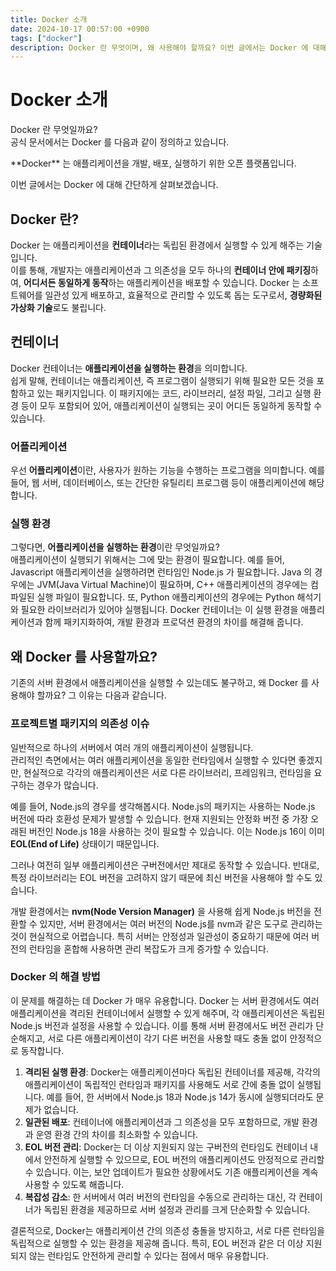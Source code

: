 ```yaml
---
title: Docker 소개
date: 2024-10-17 00:57:00 +0900
tags: ["docker"]
description: Docker 란 무엇이며, 왜 사용해야 할까요? 이번 글에서는 Docker 에 대해 간단하게 살펴보겠습니다.
---
```



# Docker 소개

Docker 란 무엇일까요?<br />
공식 문서에서는 Docker 를 다음과 같이 정의하고 있습니다.<br />

<Callout type="info">
	**Docker** 는 애플리케이션을 개발, 배포, 실행하기 위한 오픈 플랫폼입니다.
</Callout>

이번 글에서는 Docker 에 대해 간단하게 살펴보겠습니다.

## Docker 란?

Docker 는 애플리케이션을 **컨테이너**라는 독립된 환경에서 실행할 수 있게 해주는 기술입니다.<br />
이를 통해, 개발자는 애플리케이션과 그 의존성을 모두 하나의 **컨테이너 안에 패키징**하여, **어디서든 동일하게 동작**하는 애플리케이션을 배포할 수 있습니다.
Docker 는 소프트웨어를 일관성 있게 배포하고, 효율적으로 관리할 수 있도록 돕는 도구로서, **경량화된 가상화 기술**로도 불립니다.

## 컨테이너

Docker 컨테이너는 **애플리케이션을 실행하는 환경**을 의미합니다.<br />
쉽게 말해, 컨테이너는 애플리케이션, 즉 프로그램이 실행되기 위해 필요한 모든 것을 포함하고 있는 패키지입니다.
이 패키지에는 코드, 라이브러리, 설정 파일, 그리고 실행 환경 등이 모두 포함되어 있어, 애플리케이션이 실행되는 곳이 어디든 동일하게 동작할 수 있습니다.

### 어플리케이션

우선 **어플리케이션**이란, 사용자가 원하는 기능을 수행하는 프로그램을 의미합니다.
예를 들어, 웹 서버, 데이터베이스, 또는 간단한 유틸리티 프로그램 등이 애플리케이션에 해당합니다.

### 실행 환경

그렇다면, **어플리케이션을 실행하는 환경**이란 무엇일까요?<br />
애플리케이션이 실행되기 위해서는 그에 맞는 환경이 필요합니다.
예를 들어, Javascript 애플리케이션을 실행하려면 런타임인 Node.js 가 필요합니다.
Java 의 경우에는 JVM(Java Virtual Machine)이 필요하며, C++ 애플리케이션의 경우에는 컴파일된 실행 파일이 필요합니다.
또, Python 애플리케이션의 경우에는 Python 해석기와 필요한 라이브러리가 있어야 실행됩니다.
Docker 컨테이너는 이 실행 환경을 애플리케이션과 함께 패키지화하여, 개발 환경과 프로덕션 환경의 차이를 해결해 줍니다.

## 왜 Docker 를 사용할까요?

기존의 서버 환경에서 애플리케이션을 실행할 수 있는데도 불구하고, 왜 Docker 를 사용해야 할까요? 그 이유는 다음과 같습니다.

### 프로젝트별 패키지의 의존성 이슈

일반적으로 하나의 서버에서 여러 개의 애플리케이션이 실행됩니다.<br />
관리적인 측면에서는 여러 애플리케이션을 동일한 런타임에서 실행할 수 있다면 좋겠지만, 현실적으로 각각의 애플리케이션은 서로 다른 라이브러리, 프레임워크, 런타임을 요구하는 경우가 많습니다.

예를 들어, Node.js의 경우를 생각해봅시다.
Node.js의 패키지는 사용하는 Node.js 버전에 따라 호환성 문제가 발생할 수 있습니다.
현재 지원되는 안정화 버전 중 가장 오래된 버전인 Node.js 18을 사용하는 것이 필요할 수 있습니다.
이는 Node.js 16이 이미 **EOL(End of Life)** 상태이기 때문입니다.

그러나 여전히 일부 애플리케이션은 구버전에서만 제대로 동작할 수 있습니다.
반대로, 특정 라이브러리는 EOL 버전을 고려하지 않기 때문에 최신 버전을 사용해야 할 수도 있습니다.

개발 환경에서는 **nvm(Node Version Manager)** 을 사용해 쉽게 Node.js 버전을 전환할 수 있지만, 서버 환경에서는 여러 버전의 Node.js를 nvm과 같은 도구로 관리하는 것이 현실적으로 어렵습니다.
특히 서버는 안정성과 일관성이 중요하기 때문에 여러 버전의 런타임을 혼합해 사용하면 관리 복잡도가 크게 증가할 수 있습니다.

### Docker 의 해결 방법

이 문제를 해결하는 데 Docker 가 매우 유용합니다.
Docker 는 서버 환경에서도 여러 애플리케이션을 격리된 컨테이너에서 실행할 수 있게 해주며, 각 애플리케이션은 독립된 Node.js 버전과 설정을 사용할 수 있습니다.
이를 통해 서버 환경에서도 버전 관리가 단순해지고, 서로 다른 애플리케이션이 각기 다른 버전을 사용할 때도 충돌 없이 안정적으로 동작합니다.

1. **격리된 실행 환경**: Docker는 애플리케이션마다 독립된 컨테이너를 제공해, 각각의 애플리케이션이 독립적인 런타임과 패키지를 사용해도 서로 간에 충돌 없이 실행됩니다. 예를 들어, 한 서버에서 Node.js 18과 Node.js 14가 동시에 실행되더라도 문제가 없습니다.
2. **일관된 배포**: 컨테이너에 애플리케이션과 그 의존성을 모두 포함하므로, 개발 환경과 운영 환경 간의 차이를 최소화할 수 있습니다.
3. **EOL 버전 관리**: Docker는 더 이상 지원되지 않는 구버전의 런타임도 컨테이너 내에서 안전하게 실행할 수 있으므로, EOL 버전의 애플리케이션도 안정적으로 관리할 수 있습니다. 이는, 보안 업데이트가 필요한 상황에서도 기존 애플리케이션을 계속 사용할 수 있도록 해줍니다.
4. **복잡성 감소**: 한 서버에서 여러 버전의 런타임을 수동으로 관리하는 대신, 각 컨테이너가 독립된 환경을 제공하므로 서버 설정과 관리를 크게 단순화할 수 있습니다.

결론적으로, Docker는 애플리케이션 간의 의존성 충돌을 방지하고, 서로 다른 런타임을 독립적으로 실행할 수 있는 환경을 제공해 줍니다.
특히, EOL 버전과 같은 더 이상 지원되지 않는 런타임도 안전하게 관리할 수 있다는 점에서 매우 유용합니다.